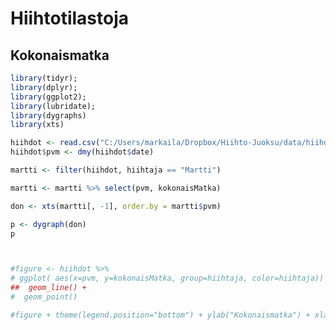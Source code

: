 


# Hiihtotilastoja 

## Kokonaismatka


```r


library(tidyr); 
library(dplyr); 
library(ggplot2);
library(lubridate);
library(dygraphs)
library(xts)

hiihdot <- read.csv("C:/Users/markaila/Dropbox/Hiihto-Juoksu/data/hiihdot.csv")
hiihdot$pvm <- dmy(hiihdot$date)

martti <- filter(hiihdot, hiihtaja == "Martti")

martti <- martti %>% select(pvm, kokonaisMatka)

don <- xts(martti[, -1], order.by = martti$pvm)

p <- dygraph(don)
p



#figure <- hiihdot %>%
# ggplot( aes(x=pvm, y=kokonaisMatka, group=hiihtaja, color=hiihtaja)) + theme_bw()  +
##  geom_line() +
#  geom_point()

#figure + theme(legend.position="bottom") + ylab("Kokonaismatka") + xlab("Päivämäärä") 


```

